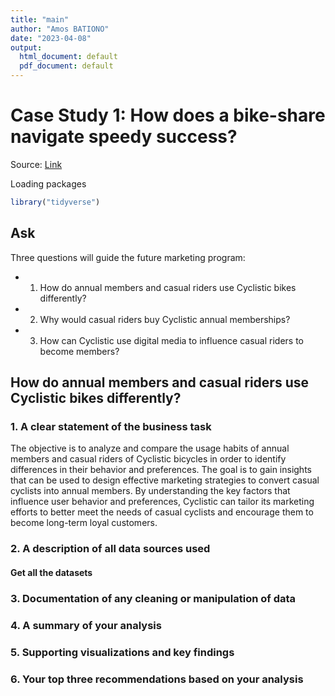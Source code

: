 ```yaml
---
title: "main"
author: "Amos BATIONO"
date: "2023-04-08"
output:
  html_document: default
  pdf_document: default
---
```


# Case Study 1: How does a bike-share navigate speedy success?
Source: [Link](https://d3c33hcgiwev3.cloudfront.net/aacF81H_TsWnBfNR_x7FIg_36299b28fa0c4a5aba836111daad12f1_DAC8-Case-Study-1.pdf?Expires=1681084800&Signature=WgKO~-LpPUMKTGb95H3tFbjTpbRvtu1nqBpjLACnTFrK6jBlggPYFa4lDd6jERYrYmrs7kP~4W~AJU4a3TgXhrp8XFq2c5L5gXwSIcBZNrDDKEeT1ZPXQzSUUGbFtvzy5iz-TyEvMJ-2ETjsA-oDex859GY-Ztjr8EitozVmK2w_&Key-Pair-Id=APKAJLTNE6QMUY6HBC5A)


Loading packages

```r
library("tidyverse")
```

## Ask
Three questions will guide the future marketing program:

* 1. How do annual members and casual riders use Cyclistic bikes differently?
* 2. Why would casual riders buy Cyclistic annual memberships?
* 3. How can Cyclistic use digital media to influence casual riders to become members?

## How do annual members and casual riders use Cyclistic bikes differently?

### 1. A clear statement of the business task
The objective is to analyze and compare the usage habits of annual members and casual riders of Cyclistic bicycles in order to identify differences in their behavior and preferences. The goal is to gain insights that can be used to design effective marketing strategies to convert casual cyclists into annual members. By understanding the key factors that influence user behavior and preferences, Cyclistic can tailor its marketing efforts to better meet the needs of casual cyclists and encourage them to become long-term loyal customers.


### 2. A description of all data sources used


#### Get all the datasets


### 3. Documentation of any cleaning or manipulation of data
### 4. A summary of your analysis
### 5. Supporting visualizations and key findings
### 6. Your top three recommendations based on your analysis

